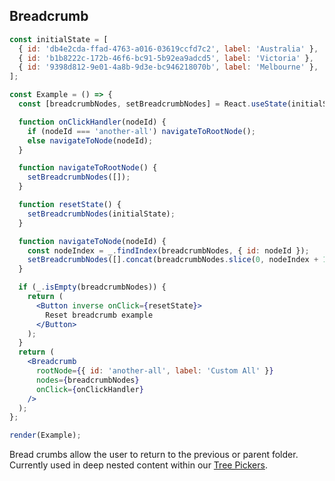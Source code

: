
## Breadcrumb

```jsx live=true
const initialState = [
  { id: 'db4e2cda-ffad-4763-a016-03619ccfd7c2', label: 'Australia' },
  { id: 'b1b8222c-172b-46f6-bc91-5b92ea9adcd5', label: 'Victoria' },
  { id: '9398d812-9e01-4a8b-9d3e-bc946218070b', label: 'Melbourne' },
];

const Example = () => {
  const [breadcrumbNodes, setBreadcrumbNodes] = React.useState(initialState);

  function onClickHandler(nodeId) {
    if (nodeId === 'another-all') navigateToRootNode();
    else navigateToNode(nodeId);
  }

  function navigateToRootNode() {
    setBreadcrumbNodes([]);
  }

  function resetState() {
    setBreadcrumbNodes(initialState);
  }

  function navigateToNode(nodeId) {
    const nodeIndex = _.findIndex(breadcrumbNodes, { id: nodeId });
    setBreadcrumbNodes([].concat(breadcrumbNodes.slice(0, nodeIndex + 1)));
  }

  if (_.isEmpty(breadcrumbNodes)) {
    return (
      <Button inverse onClick={resetState}>
        Reset breadcrumb example
      </Button>
    );
  }
  return (
    <Breadcrumb
      rootNode={{ id: 'another-all', label: 'Custom All' }}
      nodes={breadcrumbNodes}
      onClick={onClickHandler}
    />
  );
};

render(Example);
```

<DesignNotes>
  <p>
    Bread crumbs allow the user to return to the previous or parent folder. Currently used in deep nested content within
    our <a href="/tree-picker-example">Tree Pickers</a>.
  </p>
</DesignNotes>
<Props componentName="Breadcrumb" />
